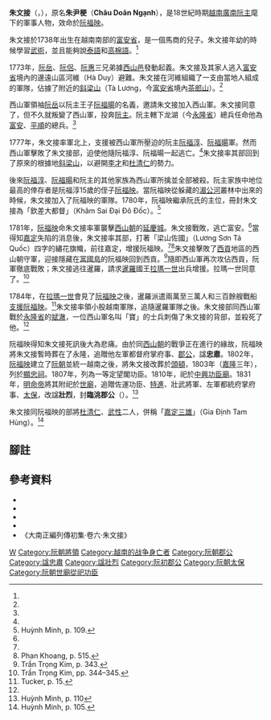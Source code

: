 '''朱文接'''（{{vie|v='''Châu Văn Tiếp'''|hn=朱文接}}，{{bd|1738年||1784年||}}），原名'''朱尹梗'''（'''Châu Doãn Ngạnh'''），是18世紀時期[[越南|越南]][[阮主|廣南阮主]]麾下的軍事人物，效命於[[阮福映|阮福映]]。

朱文接於1738年出生在越南南部的[[富安省|富安省]]，是一個馬商的兒子。朱文接年幼的時候學習[[武術|武術]]，並且能夠說[[泰語|泰語]]和[[高棉語|高棉語]]。<ref name=c/>

1773年，[[阮岳|阮岳]]、[[阮侶|阮侶]]、[[阮惠|阮惠]]三兄弟據[[西山邑|西山邑]]發動起義。朱文接及其家人逃入[[富安省|富安省]]境內的邊遠山區河維（Hà Duy）避難。朱文接在河維組織了一支由當地人組成的軍隊，佔據了附近的[[斜梁山|斜梁山]]（Tà Lương，今[[富安省|富安省]]境內[[茶郎山|茶郎山]]）。<ref name=c/>

西山軍領袖[[阮岳|阮岳]]以阮主王子[[阮福暘|阮福暘]]的名義，邀請朱文接加入西山軍。朱文接同意了，但不久就叛變了西山軍，投奔[[阮主|阮主]]。阮主轄下龙湖（今[[永隆省|永隆省]]）總兵任命他為[[富安省|富安]]、[[平順省|平順]]的總兵。<ref name=c/>

1777年，朱文接率軍北上，支援被西山軍所壓迫的阮主[[阮福淳|阮福淳]]、[[阮福暘|阮福暘]]軍。然而西山軍擊敗了朱文接部，迫使他隨阮福淳、阮福暘一起逃亡。<ref name="c"/>朱文接率其部回到了原來的根據地[[斜梁山|斜梁山]]，以避開[[李才_(越南)|李才]]和[[杜清仁|杜清仁]]的勢力。

後來[[阮福淳|阮福淳]]、[[阮福暘|阮福暘]]和阮主的其他家族為西山軍所擒並全部被殺。阮主家族中地位最高的倖存者是阮福淳15歲的侄子[[阮福映|阮福映]]。當阮福映從躲藏的[[湄公河|湄公河]]叢林中出來的時候，朱文接加入了阮福映的軍隊。1780年，阮福映繼承阮氏的主位，冊封朱文接為「欽差大都督」（Khâm Sai Đại Đô Đốc）。<ref name=c>Huỳnh Minh, p. 109.</ref>

1781年，[[阮福映|阮福映]]命朱文接率軍襲擊[[西山朝|西山朝]]的[[延慶城|延慶城]]。朱文接戰敗，逃亡富安。<ref name="a"/>當得知[[嘉定_(越南)|嘉定]]失陷的消息後，朱文接率其部，打著「梁山佐國」（Lương Sơn Tá Quốc）四字的繡花旗幟，前往嘉定，增援阮福映。<ref name="a"/><ref>Phan Khoang, p. 515.</ref>朱文接擊敗了[[胡志明市|西貢]]地區的西山朝守軍，迎接隱藏在[[富國島|富國島]]的阮福映回到西貢。<ref name="a">Trần Trọng Kim, p. 343.</ref>隨即西山軍再次攻佔西貢，阮軍徹底戰敗；朱文接逃往暹羅，請求[[暹羅|暹羅]]國王[[拉瑪一世|拉瑪一世]]出兵增援。拉瑪一世同意了。<ref>Trần Trọng Kim, pp. 344–345.</ref>

1784年，在[[拉瑪一世|拉瑪一世]]會見了[[阮福映|阮福映]]之後，暹羅派遣兩萬至三萬人和三百餘艘戰船[[瀝涔𣒱蔑之戰|支援阮福映]]。<ref>Tucker, p. 15.</ref>朱文接率領小股越南軍隊，追隨暹羅軍隊之後。朱文接部同西山軍戰於[[永隆省|永隆省]]的[[斌澈|斌澈]]，一位西山軍名叫「寶」的士兵刺傷了朱文接的背部，並殺死了他。<ref name="k"/>

阮福映得知朱文接死訊後大為悲痛。由於同[[西山朝|西山朝]]的戰爭正在進行的緣故，阮福映將朱文接暫時葬在了永隆，追贈他左軍都督府掌府事、[[郡公|郡公]]，諡'''忠肅'''。1802年，[[阮福映|阮福映]]建立了[[阮朝|阮朝]]並統一越南之後，將朱文接改葬於[[巴地頭頓省|頭頓]]，1803年（[[嘉隆|嘉隆]]三年），列於[[顯忠祠|顯忠祠]]。1807年，列為一等定望閣功臣。1810年，祀於[[中興功臣廟|中興功臣廟]]。1831年，[[明命帝|明命帝]]將其附祀於[[世廟|世廟]]，追贈佐運功臣、[[特進|特進]]、壯武將軍、左軍都統府掌府事、[[太保|太保]]，改諡'''壯烈'''，封'''臨洮郡公'''（{{vie|v='''Lâm Thao Quận Công'''|hn=臨洮郡公}}）。<ref name="k">Huỳnh Minh, p. 110</ref>

朱文接同阮福映的部將[[杜清仁|杜清仁]]、[[武性|武性]]二人，併稱「[[嘉定三雄|嘉定三雄]]」（Gia Định Tam Hùng）。<ref>Huỳnh Minh, p. 105.</ref>

==腳註==
{{reflist}}

==參考資料==
*{{cite book|author=Trần Trọng Kim|authorlink=Trần Trọng Kim|year=2005|title=[[Việt_Nam_sử_lược|Việt Nam sử lược]]|publisher=Ho Chi Minh City General Publishing House|place=[[Ho_Chi_Minh_City|Ho Chi Minh City]]|page=}}
*{{cite book|author=Phan Khoang|year=2001|title=Việt sử xứ Đàng Trong|publisher=Văn Học Publishing House|place=[[Hanoi|Hanoi]]| pages=}}
*{{cite book|author=Huỳnh Minh|year=2006|title=Gia Định Xưa|place=[[Ho_Chi_Minh_City|Ho Chi Minh City]]|publisher=Văn Hóa-Thông Tin Publishing House}}
*{{cite book|title=Vietnam|url=https://archive.org/details/vietnam00tuck_0|last=Tucker|first=Spencer|year=1999|publisher=[[University_Press_of_Kentucky|University Press of Kentucky]]|ISBN= 0813109663|page=|place=Lexington}}
*《大南正編列傳初集·卷六·朱文接》
{{阮福映}}

[[Category:朱姓|W]]
[[Category:阮朝將領|Category:阮朝將領]]
[[Category:越南的战争身亡者|Category:越南的战争身亡者]]
[[Category:阮朝郡公|Category:阮朝郡公]]
[[Category:諡忠肅|Category:諡忠肅]]
[[Category:諡壯烈|Category:諡壯烈]]
[[Category:阮初郡公|Category:阮初郡公]]
[[Category:阮朝太保|Category:阮朝太保]]
[[Category:阮朝世廟從祀功臣|Category:阮朝世廟從祀功臣]]